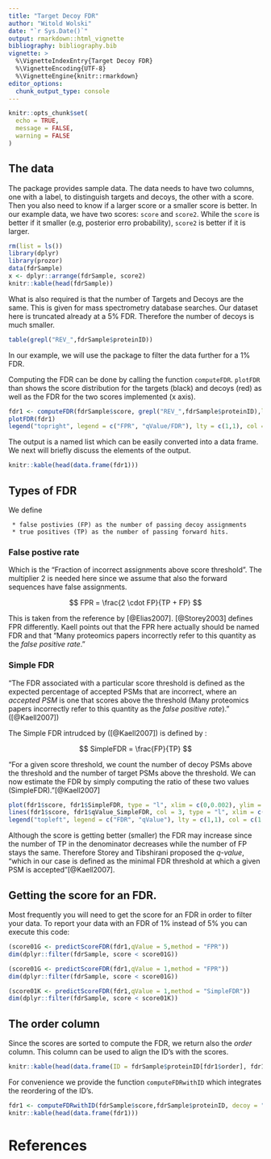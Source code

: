```yaml
---
title: "Target Decoy FDR"
author: "Witold Wolski"
date: "`r Sys.Date()`"
output: rmarkdown::html_vignette
bibliography: bibliography.bib
vignette: >
  %\VignetteIndexEntry{Target Decoy FDR}
  %\VignetteEncoding{UTF-8}
  %\VignetteEngine{knitr::rmarkdown}
editor_options: 
  chunk_output_type: console
---
```


<!--
%\VignetteEngine{knitr::rmarkdown}
%\VignetteIndexEntry{Target Decoy FDR}
-->


```r
knitr::opts_chunk$set(
  echo = TRUE,
  message = FALSE,
  warning = FALSE
)
```


## The data

The package provides sample data. The data needs to have two columns, one with a label, to distinguish targets and decoys, the other with a score. Then you also need to know if a larger score or a smaller score is better.
In our example data, we have two scores: `score` and `score2`. While the `score` is better if it smaller (e.g, posterior erro probability), `score2` is better if it is larger.



```r
rm(list = ls())
library(dplyr)
library(prozor)
data(fdrSample)
x <- dplyr::arrange(fdrSample, score2)
knitr::kable(head(fdrSample))

```


What is also required is that the number of Targets and Decoys are the same. This is given for mass spectrometry database searches. Our dataset here is truncated already at a 5% FDR. Therefore the number of decoys is much smaller.


```r
table(grepl("REV_",fdrSample$proteinID))
```

In our example, we will use the package to filter the data further for a 1% FDR.

Computing the FDR can be done by calling the function `computeFDR`. `plotFDR` than shows the score distribution for the targets (black) and decoys (red) as well as the FDR for the two scores implemented (x axis).

```r
fdr1 <- computeFDR(fdrSample$score, grepl("REV_",fdrSample$proteinID),larger_better = FALSE)
plotFDR(fdr1)
legend("topright", legend = c("FPR", "qValue/FDR"), lty = c(1,1), col = c(4,3))

```

The output is a named list which can be easily converted into a data frame. We next will briefly discuss the elements of the output.

```r
knitr::kable(head(data.frame(fdr1)))
```


## Types of FDR

We define 

     * false postivies (FP) as the number of passing decoy assignments
     * true positives (TP) as the number of passing forward hits.

### False postive rate

Which is the "Fraction of incorrect assignments above score threshold". The multiplier 2 is needed here since we assume that also the forward sequences have false assignments.


$$
FPR = \frac{2 \cdot FP}{TP + FP}
$$

This is taken from the reference by [@Elias2007].  [@Storey2003] defines FPR differently. Kaell points out that the FPR here actually should be named FDR and that "Many proteomics papers incorrectly refer to this quantity as the _false positive rate_." 


### Simple FDR

"The FDR associated with a particular score threshold is defined as the expected
percentage of accepted PSMs that are incorrect, where an
_accepted PSM_ is one that scores above the threshold (Many
proteomics papers incorrectly refer to this quantity as the _false positive rate_)." ([@Kaell2007])


The Simple FDR intrudced by ([@Kaell2007]) is defined by :
    

$$
SimpleFDR =  \frac{FP}{TP}
$$

"For a given score threshold, we count the number of decoy PSMs above the threshold and the
number of target PSMs above the threshold. We can now estimate the FDR by simply computing the ratio of these two values (SimpleFDR)."[@Kaell2007]




```r
plot(fdr1$score, fdr1$SimpleFDR, type = "l", xlim = c(0,0.002), ylim = c(0,0.0005))
lines(fdr1$score, fdr1$qValue_SimpleFDR, col = 3, type = "l", xlim = c(0,0.002), ylim = c(-0.002,0))
legend("topleft", legend = c("FDR", "qValue"), lty = c(1,1), col = c(1,3))

```

Although the score is getting better (smaller) the FDR may increase since the number of TP in the denominator decreases while the number of FP stays the same. Therefore Storey and Tibshirani proposed the _q-value_, "which in our case is defined as the minimal FDR threshold at which a given PSM is accepted"[@Kaell2007].

## Getting the score for an FDR.

Most frequently you will need to get the score for an FDR in order to filter your data. To report your data with an FDR of 1% instead of 5% you can execute this code:

```r

(score01G <- predictScoreFDR(fdr1,qValue = 5,method = "FPR"))
dim(dplyr::filter(fdrSample, score < score01G))

(score01G <- predictScoreFDR(fdr1,qValue = 1,method = "FPR"))
dim(dplyr::filter(fdrSample, score < score01G))

(score01K <- predictScoreFDR(fdr1,qValue = 1,method = "SimpleFDR"))
dim(dplyr::filter(fdrSample, score < score01K))

```

## The order column

Since the scores are sorted to compute the FDR, we return also the _order_ column.
This column can be used to align the ID's with the scores.

```r
knitr::kable(head(data.frame(ID = fdrSample$proteinID[fdr1$order], fdr1)))
```

For convenience we provide the function `computeFDRwithID` which integrates the reordering of the ID's.

```r
fdr1 <- computeFDRwithID(fdrSample$score,fdrSample$proteinID, decoy = "REV_",larger_better = FALSE)
knitr::kable(head(data.frame(fdr1)))
```


# References



